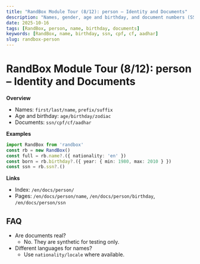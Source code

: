 ```yaml
---
title: "RandBox Module Tour (8/12): person – Identity and Documents"
description: "Names, gender, age and birthday, and document numbers (SSN/CPF/CF/Aadhar). Examples, FAQs, and references with locale-aware options."
date: 2025-10-16
tags: [RandBox, person, name, birthday, documents]
keywords: [RandBox, name, birthday, ssn, cpf, cf, aadhar]
slug: randbox-person
---
```


# RandBox Module Tour (8/12): person – Identity and Documents

**Overview**
- Names: `first/last/name`, `prefix/suffix`
- Age and birthday: `age/birthday/zodiac`
- Documents: `ssn/cpf/cf/aadhar`

**Examples**
```ts
import RandBox from 'randbox'
const rb = new RandBox()
const full = rb.name?.({ nationality: 'en' })
const born = rb.birthday?.({ year: { min: 1980, max: 2010 } })
const ssn = rb.ssn?.()
```

**Links**
- Index: `/en/docs/person/`
- Pages: `/en/docs/person/name`, `/en/docs/person/birthday`, `/en/docs/person/ssn`

## FAQ

- Are documents real?
  - No. They are synthetic for testing only.
- Different languages for names?
  - Use `nationality/locale` where available.

